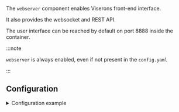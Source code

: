 

<ComponentHeader meta={ComponentMetadata} />

The `webserver` component enables Viserons front-end interface.

It also provides the websocket and REST API.

The user interface can be reached by default on port 8888 inside the container.

:::note

`webserver` is always enabled, even if not present in the `config.yaml`

:::

## Configuration

<details>
  <summary>Configuration example</summary>

```yaml
webserver:
  port: 8888
```

</details>

<ComponentConfiguration meta={ComponentMetadata} config={config} />

<ComponentTroubleshooting meta={ComponentMetadata} />
